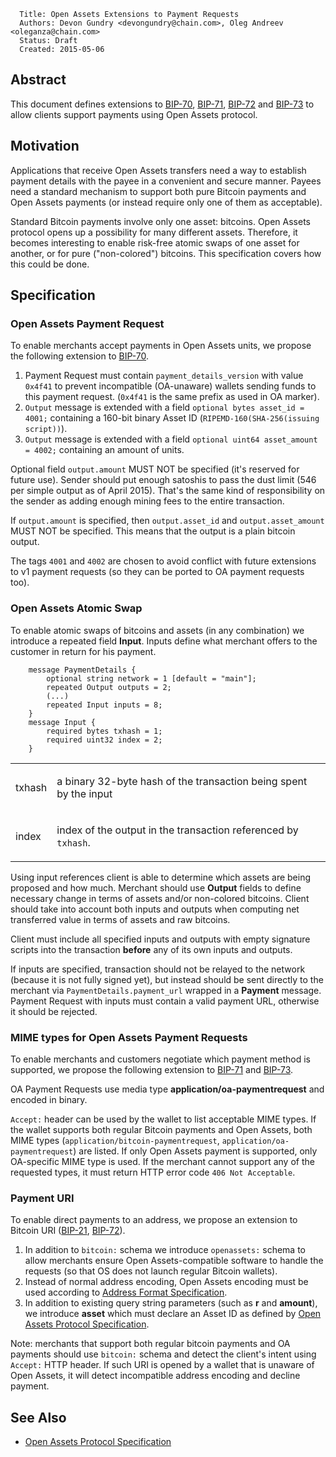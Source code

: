 <pre>
  Title: Open Assets Extensions to Payment Requests
  Authors: Devon Gundry <devongundry@chain.com>, Oleg Andreev <oleganza@chain.com>
  Status: Draft
  Created: 2015-05-06
</pre>

==Abstract==

This document defines extensions to [https://github.com/bitcoin/bips/blob/master/bip-0070.mediawiki BIP-70], [https://github.com/bitcoin/bips/blob/master/bip-0071.mediawiki BIP-71], [https://github.com/bitcoin/bips/blob/master/bip-0072.mediawiki BIP-72] and [https://github.com/bitcoin/bips/blob/master/bip-0073.mediawiki BIP-73] to allow clients support payments using Open Assets protocol.

==Motivation==

Applications that receive Open Assets transfers need a way to establish payment details with the payee in a convenient and secure manner. Payees need a standard mechanism to support both pure Bitcoin payments and Open Assets payments (or instead require only one of them as acceptable).

Standard Bitcoin payments involve only one asset: bitcoins. Open Assets protocol opens up a possibility for many different assets. Therefore, it becomes interesting to enable risk-free atomic swaps of one asset for another, or for pure ("non-colored") bitcoins. This specification covers how this could be done.

==Specification==

===Open Assets Payment Request===

To enable merchants accept payments in Open Assets units, we propose the following extension to [https://github.com/bitcoin/bips/blob/master/bip-0070.mediawiki BIP-70].

# Payment Request must contain <code>payment_details_version</code> with value <code>0x4f41</code> to prevent incompatible (OA-unaware) wallets sending funds to this payment request. (<code>0x4f41</code> is the same prefix as used in OA marker).
# <code>Output</code> message is extended with a field <code>optional bytes asset_id = 4001;</code> containing a 160-bit binary Asset ID (<code>RIPEMD-160(SHA-256(issuing script))</code>).
# <code>Output</code> message is extended with a field <code>optional uint64 asset_amount = 4002;</code> containing an amount of units.

Optional field <code>output.amount</code> MUST NOT be specified (it's reserved for future use). Sender should put enough satoshis to pass the dust limit (546 per simple output as of April 2015). That's the same kind of responsibility on the sender as adding enough mining fees to the entire transaction.

If <code>output.amount</code> is specified, then <code>output.asset_id</code> and <code>output.asset_amount</code> MUST NOT be specified. This means that the output is a plain bitcoin output.

The tags <code>4001</code> and <code>4002</code> are chosen to avoid conflict with future extensions to v1 payment requests (so they can be ported to OA payment requests too).

===Open Assets Atomic Swap===

To enable atomic swaps of bitcoins and assets (in any combination) we introduce a repeated field '''Input'''. Inputs define what merchant offers to the customer in return for his payment.

<pre>
    message PaymentDetails {
        optional string network = 1 [default = "main"];
        repeated Output outputs = 2;
        (...)
        repeated Input inputs = 8;
    }
    message Input {
        required bytes txhash = 1;
        required uint32 index = 2;
    }
</pre>
{|
| txhash || a binary 32-byte hash of the transaction being spent by the input
|-
| index || index of the output in the transaction referenced by <code>txhash</code>.
|}

Using input references client is able to determine which assets are being proposed and how much. Merchant should use '''Output''' fields to define necessary change in terms of assets and/or non-colored bitcoins. Client should take into account both inputs and outputs when computing net transferred value in terms of assets and raw bitcoins.

Client must include all specified inputs and outputs with empty signature scripts into the transaction '''before''' any of its own inputs and outputs.

If inputs are specified, transaction should not be relayed to the network (because it is not fully signed yet), but instead should be sent directly to the merchant via <code>PaymentDetails.payment_url</code> wrapped in a '''Payment''' message. Payment Request with inputs must contain a valid payment URL, otherwise it should be rejected.

===MIME types for Open Assets Payment Requests===

To enable merchants and customers negotiate which payment method is supported, we propose the following extension to [https://github.com/bitcoin/bips/blob/master/bip-0071.mediawiki BIP-71] and [https://github.com/bitcoin/bips/blob/master/bip-0073.mediawiki BIP-73]. 

OA Payment Requests use media type '''application/oa-paymentrequest''' and encoded in binary.

<code>Accept:</code> header can be used by the wallet to list acceptable MIME types. If the wallet supports both regular Bitcoin payments and Open Assets, both MIME types (<code>application/bitcoin-paymentrequest</code>, <code>application/oa-paymentrequest</code>) are listed. If only Open Assets payment is supported, only OA-specific MIME type is used. If the merchant cannot support any of the requested types, it must return HTTP error code <code>406 Not Acceptable</code>.

===Payment URI===

To enable direct payments to an address, we propose an extension to Bitcoin URI ([https://github.com/bitcoin/bips/blob/master/bip-0021.mediawiki BIP-21], [https://github.com/bitcoin/bips/blob/master/bip-0072.mediawiki BIP-72]).

# In addition to <code>bitcoin:</code> schema we introduce <code>openassets:</code> schema to allow merchants ensure Open Assets-compatible software to handle the requests (so that OS does not launch regular Bitcoin wallets).
# Instead of normal address encoding, Open Assets encoding must be used according to [[address-format.mediawiki|Address Format Specification]].
# In addition to existing query string parameters (such as '''r''' and '''amount'''), we introduce '''asset''' which must declare an Asset ID as defined by [[specification.mediawiki|Open Assets Protocol Specification]].

Note: merchants that support both regular bitcoin payments and OA payments should use <code>bitcoin:</code> schema and detect the client's intent using <code>Accept:</code> HTTP header. If such URI is opened by a wallet that is unaware of Open Assets, it will detect incompatible address encoding and decline payment.

==See Also==

* [[specification.mediawiki|Open Assets Protocol Specification]]
